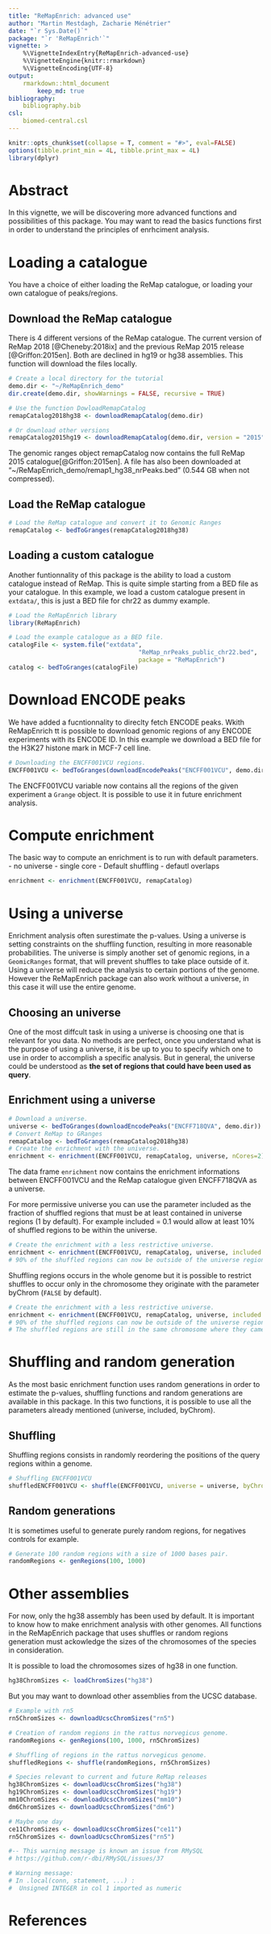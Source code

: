 ```yaml
---
title: "ReMapEnrich: advanced use"
author: "Martin Mestdagh, Zacharie Ménétrier"
date: "`r Sys.Date()`"
package: "`r 'ReMapEnrich'`"
vignette: >
    %\VignetteIndexEntry{ReMapEnrich-advanced-use}
    %\VignetteEngine{knitr::rmarkdown}
    %\VignetteEncoding{UTF-8}
output: 
    rmarkdown::html_document  
        keep_md: true 
bibliography: 
    bibliography.bib
csl:
    biomed-central.csl
---
```


```r
knitr::opts_chunk$set(collapse = T, comment = "#>", eval=FALSE)
options(tibble.print_min = 4L, tibble.print_max = 4L)
library(dplyr)
```

# Abstract

In this vignette, we will be discovering more advanced functions and possibilities of this package. You may want to read the basics functions first in order to understand the principles of enrhciment analysis.

# Loading a catalogue

You have a choice of either loading the ReMap catalogue, or loading your own catalogue of peaks/regions. 


## Download the ReMap catalogue

There is 4 different versions of the ReMap catalogue.
The current version of ReMap 2018 [@Cheneby:2018ix] and the previous ReMap 2015 release [@Griffon:2015en].
Both are declined in hg19 or hg38 assemblies. This function will download the files locally. 

```r
# Create a local directory for the tutorial
demo.dir <- "~/ReMapEnrich_demo"
dir.create(demo.dir, showWarnings = FALSE, recursive = TRUE)

# Use the function DowloadRemapCatalog
remapCatalog2018hg38 <- downloadRemapCatalog(demo.dir)

# Or download other versions
remapCatalog2015hg19 <- downloadRemapCatalog(demo.dir, version = "2015", assembly = "hg19")
```

The genomic ranges object remapCatalog now contains the full ReMap 2015 catalogue[@Griffon:2015en].
A file has also been downloaded at "~/ReMapEnrich_demo/remap1_hg38_nrPeaks.bed" (0.544 GB when not compressed).

## Load the ReMap catalogue

```r
# Load the ReMap catalogue and convert it to Genomic Ranges
remapCatalog <- bedToGranges(remapCatalog2018hg38)

```



## Loading a custom catalogue

Another funtionnality  of this package is the ability to load a custom catalogue instead of ReMap. This is quite simple starting from a BED file as your catalogue.
In this example, we load a custom catalogue present in `extdata/`, this is just a BED file for chr22 as dummy example. 

```r
# Load the ReMapEnrich library
library(ReMapEnrich) 

# Load the example catalogue as a BED file.
catalogFile <- system.file("extdata",
                                    "ReMap_nrPeaks_public_chr22.bed",
                                    package = "ReMapEnrich")
catalog <- bedToGranges(catalogFile)
```



# Download ENCODE peaks

We have added a fucntionnality to direclty fetch ENCODE peaks. Wkith ReMapEnrich tt is possible to download genomic regions of any ENCODE experiments with its ENCODE ID. In this example we download a BED file for the H3K27 histone mark in MCF-7 cell line. 

```r
# Downloading the ENCFF001VCU regions.
ENCFF001VCU <- bedToGranges(downloadEncodePeaks("ENCFF001VCU", demo.dir))
```

The ENCFF001VCU variable now contains all the regions of the given experiment a `Grange` object. It is possible to use it in future enrichment analysis.

# Compute enrichment

The basic way to compute an enrichment is to run with default parameters.
- no universe
- single core
- Default shuffling
- defautl overlaps

```r
enrichment <- enrichment(ENCFF001VCU, remapCatalog)
```


# Using a universe

Enrichment analysis often surestimate the p-values. Using a universe is setting constraints on the shuffling function, resulting in more reasonable probabilities.
The universe is simply another set of genomic regions, in a `GeomicRanges` format, that will prevent shuffles to take place outside of it. Using a universe will reduce the analysis to certain portions of the genome. 
However the ReMapEnrich package can also work without a universe, in this case it will use the entire genome. 

## Choosing an universe

One of the most diffcult task in using a universe is choosing one that is relevant for you data. No methods are perfect, once you understand what is the purpose of using a universe, it is be up to you to specify which one to use in order to accomplish a specific analysis.
But in general, the universe could be understood as **the set of regions that could have been used as query**.

## Enrichment using a universe

```r
# Download a universe.
universe <- bedToGranges(downloadEncodePeaks("ENCFF718QVA", demo.dir))
# Convert ReMap to GRanges
remapCatalog <- bedToGranges(remapCatalog2018hg38)
# Create the enrichment with the universe.
enrichment <- enrichment(ENCFF001VCU, remapCatalog, universe, nCores=2)
```

The data frame `enrichment` now contains the enrichment informations between ENCFF001VCU and the ReMap catalogue given ENCFF718QVA as a universe.

For more permissive universe you can use the parameter included as the fraction of shuffled regions that must be at least contained in universe regions (1 by default). For example included = 0.1 would allow at least 10% of shuffled regions to be within the universe. 

```r
# Create the enrichment with a less restrictive universe.
enrichment <- enrichment(ENCFF001VCU, remapCatalog, universe, included = 0.1, nCores=2)
# 90% of the shuffled regions can now be outside of the universe regions.
```

Shuffling regions occurs in the whole genome but it is possible to restrict shuffles to occur only in the chromosome they originate with the parameter byChrom (`FALSE` by default).

```r
# Create the enrichment with a less restrictive universe.
enrichment <- enrichment(ENCFF001VCU, remapCatalog, universe, included = 0.1, byChrom = TRUE, nCores=2)
# 90% of the shuffled regions can now be outside of the universe regions.
# The shuffled regions are still in the same chromosome where they came from.
```

# Shuffling and random generation

As the most basic enrichment function uses random generations in order to estimate the p-values, shuffling functions and random generations are available in this package.
In this two functions, it is possible to use all the parameters already mentioned (universe, included, byChrom).

## Shuffling

Shuffling regions consists in randomly reordering the positions of the query regions within a genome.

```r
# Shuffling ENCFF001VCU
shuffledENCFF001VCU <- shuffle(ENCFF001VCU, universe = universe, byChrom = TRUE)
```

## Random generations

It is sometimes useful to generate purely random regions, for negatives controls for example.

```r
# Generate 100 random regions with a size of 1000 bases pair.
randomRegions <- genRegions(100, 1000)
```

# Other assemblies

For now, only the hg38 assembly has been used by default. It is important to know how to make enrichment analysis with other genomes. All functions in the ReMapEnrich package that uses shuffles or random regions generation must ackowledge the sizes of the chromosomes of the species in consideration.

It is possible to load the chromosomes sizes of hg38 in one function.

```r
hg38ChromSizes <- loadChromSizes("hg38")
```

But you may want to download other assemblies from the UCSC database.

```r
# Example with rn5
rn5ChromSizes <- downloadUcscChromSizes("rn5")

# Creation of random regions in the rattus norvegicus genome.
randomRegions <- genRegions(100, 1000, rn5ChromSizes)

# Shuffling of regions in the rattus norvegicus genome.
shuffledRegions <- shuffle(randomRegions, rn5ChromSizes)

# Species relevant to current and future ReMap releases
hg38ChromSizes <- downloadUcscChromSizes("hg38")
hg19ChromSizes <- downloadUcscChromSizes("hg19")
mm10ChromSizes <- downloadUcscChromSizes("mm10")
dm6ChromSizes <- downloadUcscChromSizes("dm6")

# Maybe one day
ce11ChromSizes <- downloadUcscChromSizes("ce11")
rn5ChromSizes <- downloadUcscChromSizes("rn5")

#-- This warning message is known an issue from RMySQL
# https://github.com/r-dbi/RMySQL/issues/37

# Warning message:
# In .local(conn, statement, ...) :
#  Unsigned INTEGER in col 1 imported as numeric

```

# References
